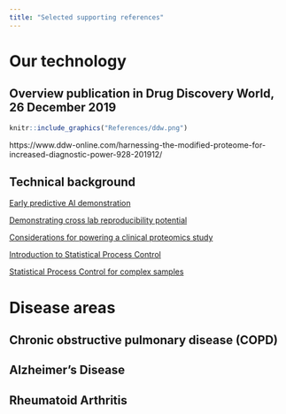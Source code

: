 ```yaml
---
title: "Selected supporting references"
---
```


# Our technology

## Overview publication in Drug Discovery World, 26 December 2019
```r
knitr::include_graphics("References/ddw.png") 
```

https://www.ddw-online.com/harnessing-the-modified-proteome-for-increased-diagnostic-power-928-201912/


## Technical background

[Early predictive AI demonstration](References/ABRF2007_Predictive.pdf)

[Demonstrating cross lab reproducibility potential](References/SienaPoster_2008.pdf)

[Considerations for powering a clinical proteomics study](References/Jackson et al 2009.pdf)

[Introduction to Statistical Process Control](References/SPC in Proteomics Bramwell JProt 2013.pdf)

[Statistical Process Control for complex samples](References/SPC in Proteomics workflow Bramwell and Jackson JProt 2013.pdf)




# Disease areas

## Chronic obstructive pulmonary disease (COPD)

## Alzheimer’s Disease

## Rheumatoid Arthritis


